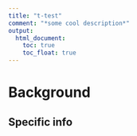 ```yaml
---
title: "t-test"
comment: "*some cool description*"
output: 
  html_document:
    toc: true
    toc_float: true
---
```


# Background

## Specific info
